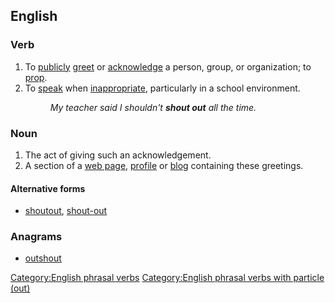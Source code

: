 {{also|shoutout}}
==English==

===Verb===
{{en-verb|shouts out|shouting out|shouted out|shouted out}}

# To [[publicly]] [[greet]] or [[acknowledge]] a person, group, or organization; to [[prop]].
# To [[speak]] when [[inappropriate]], particularly in a school environment.
#: ''My teacher said I shouldn't '''shout out''' all the time.''

===Noun===
{{en-noun|shouts out}}

# The act of giving such an acknowledgement.
# A section of a [[web page]], [[profile]] or [[blog]] containing these greetings.

====Alternative forms====
* [[shoutout]], [[shout-out]]

===Anagrams===
* [[outshout#English|outshout]]
[[Category:English phrasal verbs]]
[[Category:English phrasal verbs with particle (out)]]
